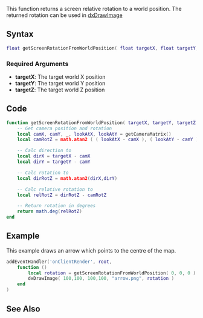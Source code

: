 {{Useful Function}}

This function returns a screen relative rotation to a world position. The returned rotation can be used in [[/dxDrawImage.md|dxDrawImage]]

==Syntax==
<syntaxhighlight lang="lua">float getScreenRotationFromWorldPosition( float targetX, float targetY, float targetZ )</syntaxhighlight>

===Required Arguments===
* '''targetX''': The target world X position
* '''targetY''': The target world Y position
* '''targetZ''': The target world Z position

==Code==
<section name="Clientside script" class="client" show="true">
<syntaxhighlight lang="lua">
function getScreenRotationFromWorldPosition( targetX, targetY, targetZ )
    -- Get camera position and rotation
    local camX, camY, _, lookAtX, lookAtY = getCameraMatrix()
    local camRotZ = math.atan2 ( ( lookAtX - camX ), ( lookAtY - camY ) )

    -- Calc direction to
    local dirX = targetX - camX
    local dirY = targetY - camY

    -- Calc rotation to
    local dirRotZ = math.atan2(dirX,dirY)

    -- Calc relative rotation to
    local relRotZ = dirRotZ - camRotZ

    -- Return rotation in degrees
    return math.deg(relRotZ)
end
</syntaxhighlight>
</section>

==Example==
This example draws an arrow which points to the centre of the map.
<syntaxhighlight lang="lua">
addEventHandler('onClientRender', root,
    function ()
        local rotation = getScreenRotationFromWorldPosition( 0, 0, 0 )
        dxDrawImage( 100,100, 100,100, "arrow.png", rotation )
    end
)
</syntaxhighlight>

==See Also==
{{Useful_Functions}}